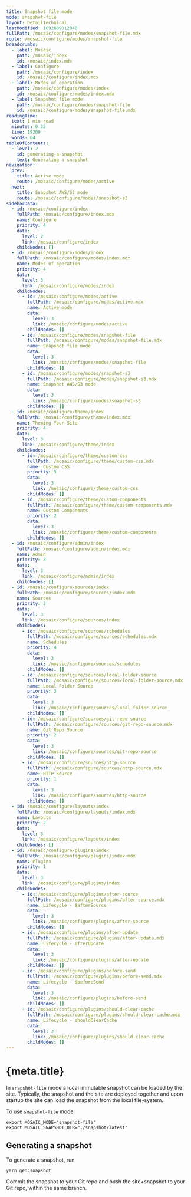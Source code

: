 ```yaml
---
title: Snapshot file mode
mode: snapshot-file
layout: DetailTechnical
lastModified: 1692689012048
fullPath: /mosaic/configure/modes/snapshot-file.mdx
route: /mosaic/configure/modes/snapshot-file
breadcrumbs:
  - label: Mosaic
    path: /mosaic/index
    id: /mosaic/index.mdx
  - label: Configure
    path: /mosaic/configure/index
    id: /mosaic/configure/index.mdx
  - label: Modes of operation
    path: /mosaic/configure/modes/index
    id: /mosaic/configure/modes/index.mdx
  - label: Snapshot file mode
    path: /mosaic/configure/modes/snapshot-file
    id: /mosaic/configure/modes/snapshot-file.mdx
readingTime:
  text: 1 min read
  minutes: 0.32
  time: 19200
  words: 64
tableOfContents:
  - level: 2
    id: generating-a-snapshot
    text: Generating a snapshot
navigation:
  prev:
    title: Active mode
    route: /mosaic/configure/modes/active
  next:
    title: Snapshot AWS/S3 mode
    route: /mosaic/configure/modes/snapshot-s3
sidebarData:
  - id: /mosaic/configure/index
    fullPath: /mosaic/configure/index.mdx
    name: Configure
    priority: 4
    data:
      level: 2
      link: /mosaic/configure/index
    childNodes: []
  - id: /mosaic/configure/modes/index
    fullPath: /mosaic/configure/modes/index.mdx
    name: Modes of operation
    priority: 4
    data:
      level: 3
      link: /mosaic/configure/modes/index
    childNodes:
      - id: /mosaic/configure/modes/active
        fullPath: /mosaic/configure/modes/active.mdx
        name: Active mode
        data:
          level: 3
          link: /mosaic/configure/modes/active
        childNodes: []
      - id: /mosaic/configure/modes/snapshot-file
        fullPath: /mosaic/configure/modes/snapshot-file.mdx
        name: Snapshot file mode
        data:
          level: 3
          link: /mosaic/configure/modes/snapshot-file
        childNodes: []
      - id: /mosaic/configure/modes/snapshot-s3
        fullPath: /mosaic/configure/modes/snapshot-s3.mdx
        name: Snapshot AWS/S3 mode
        data:
          level: 3
          link: /mosaic/configure/modes/snapshot-s3
        childNodes: []
  - id: /mosaic/configure/theme/index
    fullPath: /mosaic/configure/theme/index.mdx
    name: Theming Your Site
    priority: 4
    data:
      level: 3
      link: /mosaic/configure/theme/index
    childNodes:
      - id: /mosaic/configure/theme/custom-css
        fullPath: /mosaic/configure/theme/custom-css.mdx
        name: Custom CSS
        priority: 3
        data:
          level: 3
          link: /mosaic/configure/theme/custom-css
        childNodes: []
      - id: /mosaic/configure/theme/custom-components
        fullPath: /mosaic/configure/theme/custom-components.mdx
        name: Custom Components
        priority: 2
        data:
          level: 3
          link: /mosaic/configure/theme/custom-components
        childNodes: []
  - id: /mosaic/configure/admin/index
    fullPath: /mosaic/configure/admin/index.mdx
    name: Admin
    priority: 3
    data:
      level: 3
      link: /mosaic/configure/admin/index
    childNodes: []
  - id: /mosaic/configure/sources/index
    fullPath: /mosaic/configure/sources/index.mdx
    name: Sources
    priority: 3
    data:
      level: 3
      link: /mosaic/configure/sources/index
    childNodes:
      - id: /mosaic/configure/sources/schedules
        fullPath: /mosaic/configure/sources/schedules.mdx
        name: Schedules
        priority: 4
        data:
          level: 3
          link: /mosaic/configure/sources/schedules
        childNodes: []
      - id: /mosaic/configure/sources/local-folder-source
        fullPath: /mosaic/configure/sources/local-folder-source.mdx
        name: Local Folder Source
        priority: 3
        data:
          level: 3
          link: /mosaic/configure/sources/local-folder-source
        childNodes: []
      - id: /mosaic/configure/sources/git-repo-source
        fullPath: /mosaic/configure/sources/git-repo-source.mdx
        name: Git Repo Source
        priority: 2
        data:
          level: 3
          link: /mosaic/configure/sources/git-repo-source
        childNodes: []
      - id: /mosaic/configure/sources/http-source
        fullPath: /mosaic/configure/sources/http-source.mdx
        name: HTTP Source
        priority: 1
        data:
          level: 3
          link: /mosaic/configure/sources/http-source
        childNodes: []
  - id: /mosaic/configure/layouts/index
    fullPath: /mosaic/configure/layouts/index.mdx
    name: Layouts
    priority: 2
    data:
      level: 3
      link: /mosaic/configure/layouts/index
    childNodes: []
  - id: /mosaic/configure/plugins/index
    fullPath: /mosaic/configure/plugins/index.mdx
    name: Plugins
    priority: 1
    data:
      level: 3
      link: /mosaic/configure/plugins/index
    childNodes:
      - id: /mosaic/configure/plugins/after-source
        fullPath: /mosaic/configure/plugins/after-source.mdx
        name: Lifecycle - $afterSource
        data:
          level: 3
          link: /mosaic/configure/plugins/after-source
        childNodes: []
      - id: /mosaic/configure/plugins/after-update
        fullPath: /mosaic/configure/plugins/after-update.mdx
        name: Lifecycle - afterUpdate
        data:
          level: 3
          link: /mosaic/configure/plugins/after-update
        childNodes: []
      - id: /mosaic/configure/plugins/before-send
        fullPath: /mosaic/configure/plugins/before-send.mdx
        name: Lifecycle - $beforeSend
        data:
          level: 3
          link: /mosaic/configure/plugins/before-send
        childNodes: []
      - id: /mosaic/configure/plugins/should-clear-cache
        fullPath: /mosaic/configure/plugins/should-clear-cache.mdx
        name: Lifecycle - shouldClearCache
        data:
          level: 3
          link: /mosaic/configure/plugins/should-clear-cache
        childNodes: []
---
```

# {meta.title}

In `snapshot-file` mode a local immutable snapshot can be loaded by the site. Typically, the snapshot and the site are
deployed together and upon startup the site can load the snapshot from the local file-system.

To use `snapshot-file` mode

```
export MOSAIC_MODE="snapshot-file"
export MOSAIC_SNAPSHOT_DIR="./snapshot/latest"
```

## Generating a snapshot

To generate a snapshot, run

```
yarn gen:snapshot
```

Commit the snapshot to your Git repo and push the site+snapshot to your Git repo, within the same branch.
